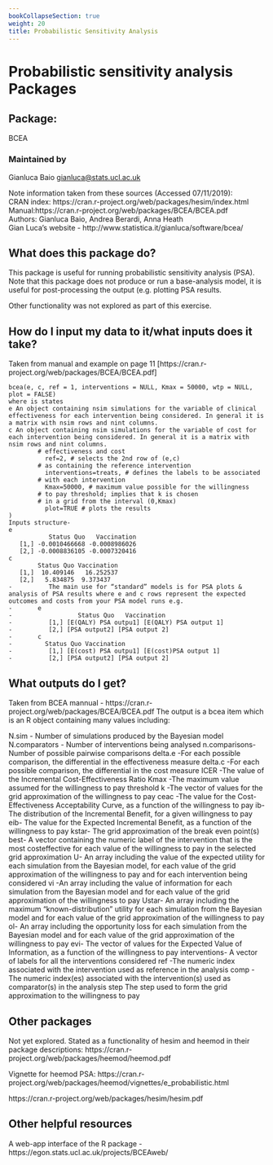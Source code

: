 ```yaml
---
bookCollapseSection: true
weight: 20
title: Probabilistic Sensitivity Analysis
---
```

# Probabilistic sensitivity analysis Packages

## Package: 
BCEA  

### Maintained by  
Gianluca Baio <gianluca@stats.ucl.ac.uk>  

Note information taken from these sources (Accessed 07/11/2019):  
CRAN index: https://cran.r-project.org/web/packages/hesim/index.html  
Manual:https://cran.r-project.org/web/packages/BCEA/BCEA.pdf  
Authors: Gianluca Baio, Andrea Berardi, Anna Heath  
Gian Luca’s website - http://www.statistica.it/gianluca/software/bcea/  

## What does this package do?
This package is useful for running probabilistic sensitivity analysis (PSA). Note that this package does not produce or run a base-analysis model, it is useful for  post-processing the output (e.g. plotting PSA results.  

Other functionality was not explored as part of this exercise.
  
## How do I input my data to it/what inputs does it take?
Taken from manual and example on page 11 [https://cran.r-project.org/web/packages/BCEA/BCEA.pdf]
```bcea
bcea(e, c, ref = 1, interventions = NULL, Kmax = 50000, wtp = NULL, plot = FALSE)
where is states
e An object containing nsim simulations for the variable of clinical effectiveness for each intervention being considered. In general it is a matrix with nsim rows and nint columns.
c An object containing nsim simulations for the variable of cost for each intervention being considered. In general it is a matrix with nsim rows and nint columns.
      	# effectiveness and cost
          ref=2, # selects the 2nd row of (e,c)
      	# as containing the reference intervention
          interventions=treats, # defines the labels to be associated
      	# with each intervention
          Kmax=50000, # maximum value possible for the willingness
      	# to pay threshold; implies that k is chosen
      	# in a grid from the interval (0,Kmax)
          plot=TRUE # plots the results
)
Inputs structure-
e
           Status Quo   Vaccination
   [1,] -0.0010466668 -0.0008986026
   [2,] -0.0008836105 -0.0007320416
c
    	Status Quo Vaccination
   [1,]  10.409146   16.252537
   [2,]   5.834875	9.373437
-          The main use for “standard” models is for PSA plots & analysis of PSA results where e and c rows represent the expected outcomes and costs from your PSA model runs e.g.
-      	e
-      	           Status Quo   Vaccination
-      	   [1,] [E(QALY) PSA outpu1] [E(QALY) PSA output 1]
-      	   [2,] [PSA output2] [PSA output 2]
-      	c
-      	  Status Quo Vaccination
-      	   [1,] [E(cost) PSA outpu1] [E(cost)PSA output 1]
-      	   [2,] [PSA output2] [PSA output 2]  
```

## What outputs do I get?
Taken from BCEA mannual - https://cran.r-project.org/web/packages/BCEA/BCEA.pdf
The output is a bcea item which is an R object containing many values including:

N.sim - Number of simulations produced by the Bayesian model
N.comparators - Number of interventions being analysed
n.comparisons- Number of possible pairwise comparisons
delta.e -For each possible comparison, the differential in the effectiveness measure
delta.c -For each possible comparison, the differential in the cost measure
ICER -The value of the Incremental Cost-Effectiveness Ratio
Kmax -The maximum value assumed for the willingness to pay threshold
k -The vector of values for the grid approximation of the willingness to pay
ceac -The value for the Cost-Effectiveness Acceptability Curve, as a function of the willingness to pay
ib-The distribution of the Incremental Benefit, for a given willingness to pay
eib- The value for the Expected Incremental Benefit, as a function of the willingness to pay
kstar- The grid approximation of the break even point(s)
best- A vector containing the numeric label of the intervention that is the most costeffective for each value of the willingness to pay in the selected grid approximation
U- An array including the value of the expected utility for each simulation from the Bayesian model, for each value of the grid approximation of the willingness to pay and for each intervention being considered
vi -An array including the value of information for each simulation from the Bayesian
model and for each value of the grid approximation of the willingness to pay
Ustar- An array including the maximum "known-distribution" utility for each simulation from the Bayesian model and for each value of the grid approximation of the willingness to pay
ol- An array including the opportunity loss for each simulation from the Bayesian model and for each value of the grid approximation of the willingness to pay
evi- The vector of values for the Expected Value of Information, as a function of the willingness to pay
interventions- A vector of labels for all the interventions considered
ref -The numeric index associated with the intervention used as reference in the analysis
comp -The numeric index(es) associated with the intervention(s) used as comparator(s) in the analysis step The step used to form the grid approximation to the willingness to pay  

## Other packages 
Not yet explored.
Stated as a functionality of hesim and heemod in their package descriptions:
https://cran.r-project.org/web/packages/heemod/heemod.pdf

Vignette for heemod PSA: https://cran.r-project.org/web/packages/heemod/vignettes/e_probabilistic.html 

https://cran.r-project.org/web/packages/hesim/hesim.pdf  

## Other helpful resources
A web-app interface of the R package - https://egon.stats.ucl.ac.uk/projects/BCEAweb/
